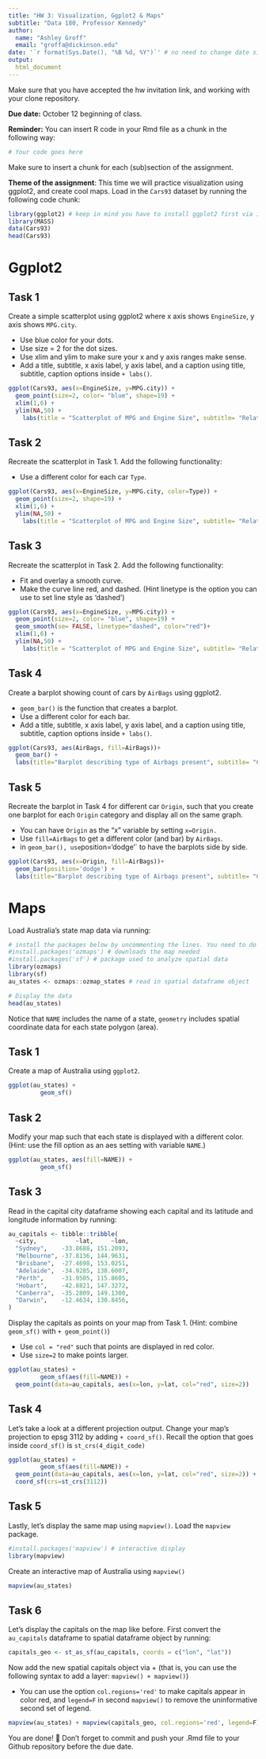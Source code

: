 ```yaml
---
title: "HW 3: Visualization, Ggplot2 & Maps"
subtitle: "Data 180, Professor Kennedy"
author: 
  name: "Ashley Groff"
  email: "groffa@dickinson.edu"
date: '`r format(Sys.Date(), "%B %d, %Y")`' # no need to change date since this line grabs today's date
output: 
  html_document
---
```


Make sure that you have accepted the hw invitation link, and working with your clone repository.

**Due date:** October 12 beginning of class.

**Reminder:** You can insert R code in your Rmd file as a chunk in the following way:
```r
# Your code goes here
```
Make sure to insert a chunk for each (sub)section of the assignment.

**Theme of the assignment**: This time we will practice visualization using ggplot2, and create cool maps. Load in the `Cars93` dataset by running the following code chunk:

```r
library(ggplot2) # keep in mind you have to install ggplot2 first via install.packages() if it's not installed in your machine
library(MASS)
data(Cars93)
head(Cars93)
```

# Ggplot2

## Task 1
Create a simple scatterplot using ggplot2 where x axis shows `EngineSize`, y axis shows `MPG.city`.

* Use blue color for your dots.
* Use size = 2 for the dot sizes.
* Use xlim and ylim to make sure your x and y axis ranges make sense.
* Add a title, subtitle, x axis label, y axis label, and a caption using title, subtitle, caption options inside `+ labs()`.

 
```r
ggplot(Cars93, aes(x=EngineSize, y=MPG.city)) +
  geom_point(size=2, color= "blue", shape=19) +
  xlim(1,6) +
  ylim(NA,50) + 
    labs(title = "Scatterplot of MPG and Engine Size", subtitle= "Relationship between gas mileage and engine size of cars", caption= "Higher gas mileage seems to correlate with a smaller engine size, and decreases with increasing engine size")
```


## Task 2
Recreate the scatterplot in Task 1. Add the following functionality:

* Use a different color for each car `Type`.
```r
ggplot(Cars93, aes(x=EngineSize, y=MPG.city, color=Type)) +
  geom_point(size=2, shape=19) +
  xlim(1,6) +
  ylim(NA,50) + 
    labs(title = "Scatterplot of MPG and Engine Size", subtitle= "Relationship between gas mileage and engine size of cars", caption= "Higher gas mileage seems to correlate with a smaller engine size, and decreases with increasing engine size")
```

## Task 3
Recreate the scatterplot in Task 2. Add the following functionality:

* Fit and overlay a smooth curve.
* Make the curve line red, and dashed. (Hint linetype is the option you can use to set line style as 'dashed')

```r
ggplot(Cars93, aes(x=EngineSize, y=MPG.city)) +
  geom_point(size=2, color= "blue", shape=19) +
  geom_smooth(se= FALSE, linetype="dashed", color="red")+
  xlim(1,6) +
  ylim(NA,50) + 
    labs(title = "Scatterplot of MPG and Engine Size", subtitle= "Relationship between gas mileage and engine size of cars", caption= "Higher gas mileage seems to correlate with a smaller engine size, and decreases with increasing engine size")
```

## Task 4
Create a barplot showing count of cars by `AirBags` using ggplot2.

* `geom_bar()` is the function that creates a barplot.
* Use a different color for each bar.
* Add a title, subtitle, x axis label, y axis label, and a caption using title, subtitle, caption options inside `+ labs()`.

```r
ggplot(Cars93, aes(AirBags, fill=AirBags))+
  geom_bar() +
  labs(title="Barplot describing type of Airbags present", subtitle= "Count of type of Airbags present in cars from Cars93 data", caption="Driver only is the most common airbag type in cars from this data, followed by none, then Driver & Passenger")
```


## Task 5
Recreate the barplot in Task 4 for different car `Origin`, such that you create one barplot for each `Origin` category and display all on the same graph.

* You can have `Origin` as the "x" variable by setting `x=Origin.`
* Use `fill=AirBags` to get a different color (and bar) by `AirBags`.
* in `geom_bar(), use `position='dodge'` to have the barplots side by side.

```r
ggplot(Cars93, aes(x=Origin, fill=AirBags))+
  geom_bar(position='dodge') +
  labs(title="Barplot describing type of Airbags present", subtitle= "Count of type of Airbags present in cars from Cars93 data", caption="Driver only is the most common airbag type in cars from this data, followed by none, then Driver & Passenger")
```

# Maps
Load Australia's state map data via running:
```r
# install the packages below by uncommenting the lines. You need to do this only once.
#install.packages('ozmaps') # downloads the map needed
#install.packages('sf') # package used to analyze spatial data
library(ozmaps)
library(sf)
au_states <- ozmaps::ozmap_states # read in spatial dataframe object

# Display the data
head(au_states)
```
Notice that `NAME` includes the name of a state, `geometry` includes spatial coordinate data for each state polygon (area).

## Task 1
Create a map of Australia using `ggplot2`.
```r
ggplot(au_states) +
         geom_sf()

```

## Task 2
Modify your map such that each state is displayed with a different color. (Hint: use the fill option as an aes setting with variable `NAME`.)
```r
ggplot(au_states, aes(fill=NAME)) +
         geom_sf()
```
## Task 3
Read in the capital city dataframe showing each capital and its latitude and longitude information by running:
```r
au_capitals <- tibble::tribble( 
  ~city,           ~lat,     ~lon,
  "Sydney",    -33.8688, 151.2093,  
  "Melbourne", -37.8136, 144.9631, 
  "Brisbane",  -27.4698, 153.0251, 
  "Adelaide",  -34.9285, 138.6007, 
  "Perth",     -31.9505, 115.8605, 
  "Hobart",    -42.8821, 147.3272, 
  "Canberra",  -35.2809, 149.1300, 
  "Darwin",    -12.4634, 130.8456, 
)
```

Display the capitals as points on your map from Task 1. (Hint: combine `geom_sf()` with `+ geom_point()`)

* Use `col = "red"` such that points are displayed in red color.
* Use `size=2` to make points larger.

```r
ggplot(au_states) +
         geom_sf(aes(fill=NAME)) +
  geom_point(data=au_capitals, aes(x=lon, y=lat, col="red", size=2))
```


## Task 4
Let's take a look at a different projection output. Change your map's projection to epsg 3112 by adding `+ coord_sf()`. Recall the option that goes inside `coord_sf()` is `st_crs(4_digit_code)`
```r
ggplot(au_states) +
         geom_sf(aes(fill=NAME)) +
  geom_point(data=au_capitals, aes(x=lon, y=lat, col="red", size=2)) +
  coord_sf(crs=st_crs(3112))
```

## Task 5
Lastly, let's display the same map using `mapview()`. Load the `mapview` package.

```r
#install.packages('mapview') # interactive display
library(mapview)
```
Create an interactive map of Australia using `mapview()`

```r
mapview(au_states)
```

## Task 6
Let's display the capitals on the map like before. First convert the `au_capitals` dataframe to spatial dataframe object by running:
```r
capitals_geo <- st_as_sf(au_capitals, coords = c("lon", "lat"))
```

Now add the new spatial capitals object via + (that is, you can use the following syntax to add a layer: `mapview() + mapview()`)

* You can use the option `col.regions='red'` to make capitals appear in color red, and `legend=F` in second `mapview()` to remove the uninformative second set of legend. 

```r
mapview(au_states) + mapview(capitals_geo, col.regions='red', legend=F)
```



You are done! 🏁 Don't forget to commit and push your .Rmd file to your Github repository before the due date.


